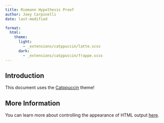 ```yaml
---
title: Riemann Hypothesis Proof
author: Joey Carpinelli
date: last-modified

format:
  html:
    theme: 
      light:
        - _extensions/catppuccin/latte.scss
      dark:
        - _extensions/catppuccin/frappe.scss
---
```


## Introduction

This document uses the [Catppuccin](https://catppuccin.org) theme!

## More Information

You can learn more about controlling the appearance of HTML output [here](https://quarto.org/docs/output-formats/html-basics.html).

